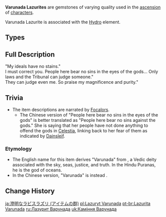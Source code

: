 {{Terminology Infobox
|image        = <gallery>
Item Varunada Lazurite Sliver.png|Sliver
Item Varunada Lazurite Fragment.png|Fragment
Item Varunada Lazurite Chunk.png|Chunk
Item Varunada Lazurite Gemstone.png|Gemstone
</gallery>
|type         = Item Groups
|type2        = Character Ascension Materials
|type3        = Ascension Gems
|type4        = Ascension Gem Groups
|source1      = [[Normal Bosses]]:
{{Pages by Category List|Drops Varunada Lazurite Sliver&Normal Bosses}}
|source2      = [[Weekly Bosses]]:
{{Pages by Category List|Drops Varunada Lazurite Sliver&Weekly Bosses}}
|source3      = [[Souvenir Shop]]
|source4      = [[Alchemy]]
}}
'''Varunada Lazurites''' are gemstones of varying quality used in the [[Character#Ascensions|ascension]] of [[character]]s.

Varunada Lazurite is associated with the [[Hydro]] element.

==Types==
{{Material Quality
|2=Varunada Lazurite Sliver
|3=Varunada Lazurite Fragment
|4=Varunada Lazurite Chunk
|5=Varunada Lazurite Gemstone
}}

==Full Description==
"My ideals have no stains."<br />
I must correct you. People here bear no sins in the eyes of the gods... Only laws and the Tribunal can judge someone."<br />
They can judge even me. So praise my magnificence and purity."

==Trivia==
* The item descriptions are narrated by [[Focalors]].
**The Chinese version of "People here bear no sins in the eyes of the gods" is better translated as "People here bear no sins against the gods." She is saying that her people have not done anything to offend the gods in [[Celestia]], linking back to her fear of them as indicated by [[Dainsleif]].

===Etymology===
*The English name for this item derives "Varunada" from {{w|Varuna}}, a Vedic deity associated with the sky, seas, justice, and truth. In the Hindu Puranas, he is the god of oceans.
*In the Chinese version, "Varunada" is instead {{Lang|mini=1|zh=涤净|zh_rm=Díjìng|zh_tl=Cleansing, Purging}}.

==Change History==
{{Change History|1.0}}
[[Category:Varunada Lazurite| ]]

[[ja:澄明なラピスラズリ (アイテムの群)]]
[[pl:Lazuryt Varunada]]
[[pt-br:Lazurita Varunada]]
[[ru:Лазурит Варунада]]
[[uk:Каміння Варунада]]